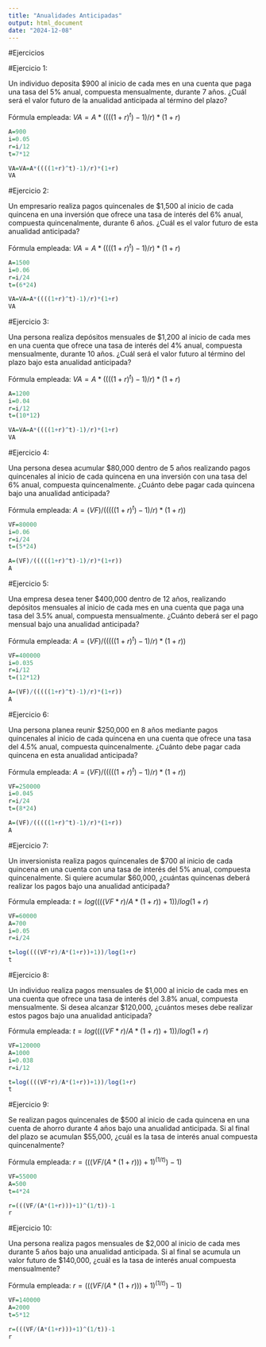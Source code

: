 ```yaml
---
title: "Anualidades Anticipadas"
output: html_document
date: "2024-12-08"
---
```


#Ejercicios

#Ejercicio 1:

Un individuo deposita $900 al inicio de cada mes en una cuenta que paga una tasa del 5% anual, compuesta mensualmente, durante 7 años. ¿Cuál será el valor futuro de la anualidad anticipada al término del plazo?

Fórmula empleada: $VA=A*((((1+r)^t)-1)/r)*(1+r)$

```r
A=900
i=0.05
r=i/12
t=7*12

VA=VA=A*((((1+r)^t)-1)/r)*(1+r)
VA
```

#Ejercicio 2:

Un empresario realiza pagos quincenales de $1,500 al inicio de cada quincena en una inversión que ofrece una tasa de interés del 6% anual, compuesta quincenalmente, durante 6 años. ¿Cuál es el valor futuro de esta anualidad anticipada?

Fórmula empleada: $VA=A*((((1+r)^t)-1)/r)*(1+r)$

```r
A=1500
i=0.06
r=i/24
t=(6*24)

VA=VA=A*((((1+r)^t)-1)/r)*(1+r)
VA
```
#Ejercicio 3:

Una persona realiza depósitos mensuales de $1,200 al inicio de cada mes en una cuenta que ofrece una tasa de interés del 4% anual, compuesta mensualmente, durante 10 años. ¿Cuál será el valor futuro al término del plazo bajo esta anualidad anticipada?

Fórmula empleada: $VA=A*((((1+r)^t)-1)/r)*(1+r)$

```r
A=1200
i=0.04
r=i/12
t=(10*12)

VA=VA=A*((((1+r)^t)-1)/r)*(1+r)
VA
```
#Ejercicio 4:

Una persona desea acumular $80,000 dentro de 5 años realizando pagos quincenales al inicio de cada quincena en una inversión con una tasa del 6% anual, compuesta quincenalmente. ¿Cuánto debe pagar cada quincena bajo una anualidad anticipada?

Fórmula empleada: $A=(VF)/(((((1+r)^t)-1)/r)*(1+r))$

```r
VF=80000
i=0.06
r=i/24
t=(5*24)

A=(VF)/(((((1+r)^t)-1)/r)*(1+r))
A
```
#Ejercicio 5:

Una empresa desea tener $400,000 dentro de 12 años, realizando depósitos mensuales al inicio de cada mes en una cuenta que paga una tasa del 3.5% anual, compuesta mensualmente. ¿Cuánto deberá ser el pago mensual bajo una anualidad anticipada?

Fórmula empleada: $A=(VF)/(((((1+r)^t)-1)/r)*(1+r))$

```r
VF=400000
i=0.035
r=i/12
t=(12*12)

A=(VF)/(((((1+r)^t)-1)/r)*(1+r))
A
```
#Ejercicio 6:

Una persona planea reunir $250,000 en 8 años mediante pagos quincenales al inicio de cada quincena en una cuenta que ofrece una tasa del 4.5% anual, compuesta quincenalmente. ¿Cuánto debe pagar cada quincena en esta anualidad anticipada?

Fórmula empleada: $A=(VF)/(((((1+r)^t)-1)/r)*(1+r))$

```r
VF=250000
i=0.045
r=i/24
t=(8*24)

A=(VF)/(((((1+r)^t)-1)/r)*(1+r))
A
```
#Ejercicio 7:

Un inversionista realiza pagos quincenales de $700 al inicio de cada quincena en una cuenta con una tasa de interés del 5% anual, compuesta quincenalmente. Si quiere acumular $60,000, ¿cuántas quincenas deberá realizar los pagos bajo una anualidad anticipada?

Fórmula empleada: $t=log((((VF*r)/A*(1+r))+1))/log(1+r)$

```r
VF=60000
A=700
i=0.05
r=i/24

t=log((((VF*r)/A*(1+r))+1))/log(1+r)
t
```
#Ejercicio 8:

Un individuo realiza pagos mensuales de $1,000 al inicio de cada mes en una cuenta que ofrece una tasa de interés del 3.8% anual, compuesta mensualmente. Si desea alcanzar $120,000, ¿cuántos meses debe realizar estos pagos bajo una anualidad anticipada?

Fórmula empleada: $t=log((((VF*r)/A*(1+r))+1))/log(1+r)$

```r
VF=120000
A=1000
i=0.038
r=i/12

t=log((((VF*r)/A*(1+r))+1))/log(1+r)
t
```
#Ejercicio 9:

Se realizan pagos quincenales de $500 al inicio de cada quincena en una cuenta de ahorro durante 4 años bajo una anualidad anticipada. Si al final del plazo se acumulan $55,000, ¿cuál es la tasa de interés anual compuesta quincenalmente?

Fórmula empleada: $r=(((VF/(A*(1+r)))+1)^(1/t))-1)$

```r
VF=55000
A=500
t=4*24

r=(((VF/(A*(1+r)))+1)^(1/t))-1
r
```
#Ejercicio 10:

Una persona realiza pagos mensuales de $2,000 al inicio de cada mes durante 5 años bajo una anualidad anticipada. Si al final se acumula un valor futuro de $140,000, ¿cuál es la tasa de interés anual compuesta mensualmente?

Fórmula empleada: $r=(((VF/(A*(1+r)))+1)^(1/t))-1)$

```r
VF=140000
A=2000
t=5*12

r=(((VF/(A*(1+r)))+1)^(1/t))-1
r
```


